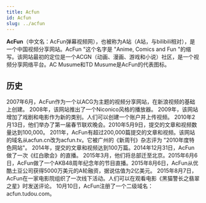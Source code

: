 ```yaml
---
title: Acfun
id: Acfun
slug: ../acfun
---
```



<head>
<script src="https://fastly.jsdelivr.net/gh/SurpriseLon/Fontawesome-6@main/js/all.js" async=""></script>
<script src="https://unpkg.com/@waline/client@v2/dist/waline.js"></script>
<script src="https://onedrive-vercel-index-beta-pearl.vercel.app/api/raw/?path=/wiki/common.js"></script>
<link rel="stylesheet" href="https://unpkg.com/flowbite@1.5.1/dist/flowbite.min.css" />
<script src="https://unpkg.com/flowbite@1.5.1/dist/flowbite.js"></script>
  <link
    rel="stylesheet"
    href="https://unpkg.com/@waline/client@v2/dist/waline.css"
  />
  <script src="https://cdn.tailwindcss.com"></script>
  <script async src="https://pagead2.googlesyndication.com/pagead/js/adsbygoogle.js?client=ca-pub-8434505608196685"
     crossorigin="anonymous"></script>
</head>

<Typography variant="body1" gutterBottom>
 <b>AcFun</b>（中文名：AcFun弹幕视频网），也被称为A站（A站，与bilibili相对），是一个中国视频分享网站。AcFun "这个名字是 "Anime, Comics and Fun "的缩写。该网站最初的定位是一个ACGN（动画、漫画、游戏和小说）社区，是一个视频分享网络平台。AC Musume和TD Musume是AcFun的代表图标。
 </Typography>

 ## <i class="fa-duotone fa-rectangle-history"></i> 历史

<Typography variant="body1" gutterBottom>
 2007年6月，AcFun作为一个以ACG为主题的视频分享网站，在新浪视频的基础上创建。
 </Typography>

<Typography variant="body1" gutterBottom>
 2008年，该网站推出了一个Niconico风格的播放器。
 </Typography>

<Typography variant="body1" gutterBottom>
 2009年，该网站增加了戏剧和电影作为新的类别。人们可以创建一个账户并上传视频。
 </Typography>

<Typography variant="body1" gutterBottom>
 2010年2月13日，他们举办了第一届春节联欢晚会。2010年5月9日，提交的文章和视频数量达到100,000。
 </Typography>

<Typography variant="body1" gutterBottom>
 2011年，AcFun有超过200,000篇提交的文章和视频。该网站的域名从acfun.cn改为acfun.tv。它被广州的《新周刊》杂志评为 "2010年度特色网站"。
 </Typography>

<Typography variant="body1" gutterBottom>
 2014年，提交的文章和视频达到100万篇。2014年12月31日，AcFun做了一次《红白歌会》的直播。
 </Typography>

<Typography variant="body1" gutterBottom>
 2015年3月，他们将总部迁至北京。2015年6月6日，AcFun做了一个AKB48周年纪念年的节目直播。2015年8月6日，AcFun从优酷土豆公司获得5000万美元的A轮融资，据说估值为2亿美元。  2015年8月7日，AcFun在一家电影院组织了一次线下活动。人们可以在观看电影《黑猫警长之翡翠之星》时发送评论。 10月10日，AcFun注册了一个二级域名：acfun.tudou.com。
 </Typography>